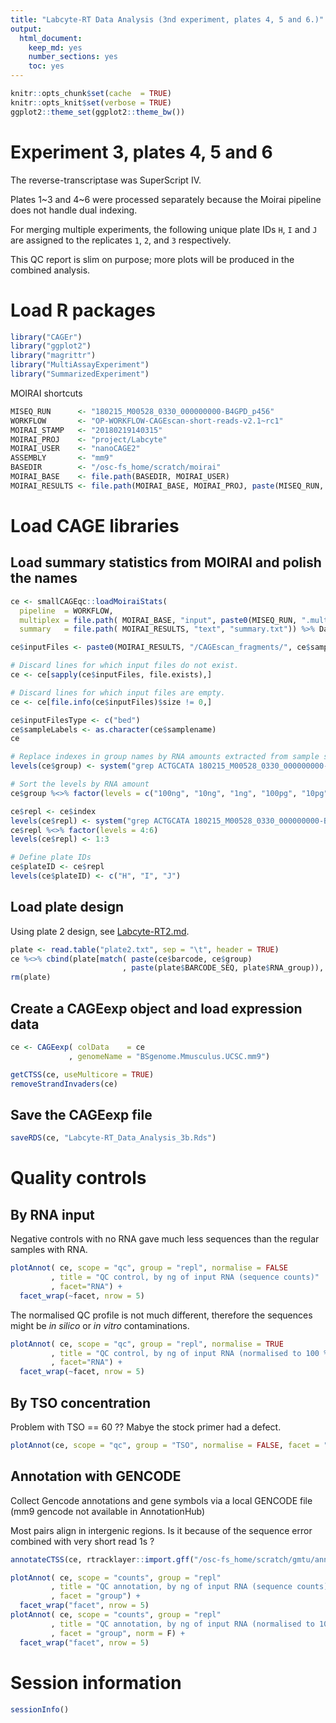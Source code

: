 ```yaml
---
title: "Labcyte-RT Data Analysis (3nd experiment, plates 4, 5 and 6.)"
output:
  html_document:
    keep_md: yes
    number_sections: yes
    toc: yes
---
```


```r
knitr::opts_chunk$set(cache  = TRUE)
knitr::opts_knit$set(verbose = TRUE)
ggplot2::theme_set(ggplot2::theme_bw())
```

Experiment 3, plates 4, 5 and 6
===============================

The reverse-transcriptase was SuperScript IV.

Plates 1~3 and 4~6 were processed separately because the Moirai pipeline does
not handle dual indexing.

For merging multiple experiments, the following unique plate IDs `H`, `I` and
`J` are assigned to the replicates `1`, `2`, and `3` respectively.

This QC report is slim on purpose; more plots will be produced in the combined
analysis.


Load R packages
===============

```r
library("CAGEr")
library("ggplot2")
library("magrittr")
library("MultiAssayExperiment")
library("SummarizedExperiment")
```

MOIRAI shortcuts

```r
MISEQ_RUN      <- "180215_M00528_0330_000000000-B4GPD_p456"
WORKFLOW       <- "OP-WORKFLOW-CAGEscan-short-reads-v2.1~rc1"
MOIRAI_STAMP   <- "20180219140315"
MOIRAI_PROJ    <- "project/Labcyte" 
MOIRAI_USER    <- "nanoCAGE2" 
ASSEMBLY       <- "mm9"
BASEDIR        <- "/osc-fs_home/scratch/moirai"
MOIRAI_BASE    <- file.path(BASEDIR, MOIRAI_USER)
MOIRAI_RESULTS <- file.path(MOIRAI_BASE, MOIRAI_PROJ, paste(MISEQ_RUN, WORKFLOW, MOIRAI_STAMP, sep = "."))
```

Load CAGE libraries
===================

Load summary statistics from MOIRAI and polish the names
--------------------------------------------------------

```r
ce <- smallCAGEqc::loadMoiraiStats(
  pipeline  = WORKFLOW,
  multiplex = file.path( MOIRAI_BASE, "input", paste0(MISEQ_RUN, ".multiplex.txt")),
  summary   = file.path( MOIRAI_RESULTS, "text", "summary.txt")) %>% DataFrame

ce$inputFiles <- paste0(MOIRAI_RESULTS, "/CAGEscan_fragments/", ce$samplename, ".bed")

# Discard lines for which input files do not exist.
ce <- ce[sapply(ce$inputFiles, file.exists),]

# Discard lines for which input files are empty.
ce <- ce[file.info(ce$inputFiles)$size != 0,]

ce$inputFilesType <- c("bed")
ce$sampleLabels <- as.character(ce$samplename)
ce

# Replace indexes in group names by RNA amounts extracted from sample sheet.
levels(ce$group) <- system("grep ACTGCATA 180215_M00528_0330_000000000-B4GPD.SampleSheet.csv | cut -f 6,10 -d , | grep g_ | sort | cut -f2 -d, | cut -f1 -d_", intern = TRUE)

# Sort the levels by RNA amount
ce$group %<>% factor(levels = c("100ng", "10ng", "1ng", "100pg", "10pg"))

ce$repl <- ce$index
levels(ce$repl) <- system("grep ACTGCATA 180215_M00528_0330_000000000-B4GPD.SampleSheet.csv | cut -f 6,10 -d , | grep g_ | sort | cut -f 2 -d _ | sed 's/\r//'", intern = TRUE)
ce$repl %<>% factor(levels = 4:6)
levels(ce$repl) <- 1:3

# Define plate IDs
ce$plateID <- ce$repl
levels(ce$plateID) <- c("H", "I", "J")
```


Load plate design
-----------------

Using plate 2 design, see [Labcyte-RT2.md](./Labcyte-RT2.md).
```r
plate <- read.table("plate2.txt", sep = "\t", header = TRUE)
ce %<>% cbind(plate[match( paste(ce$barcode, ce$group)
                         , paste(plate$BARCODE_SEQ, plate$RNA_group)), ])
rm(plate)
```


Create a CAGEexp object and load expression data
------------------------------------------------

```r
ce <- CAGEexp( colData    = ce
             , genomeName = "BSgenome.Mmusculus.UCSC.mm9")
```

```r
getCTSS(ce, useMulticore = TRUE)
removeStrandInvaders(ce)
```


Save the CAGEexp file
---------------------

```r
saveRDS(ce, "Labcyte-RT_Data_Analysis_3b.Rds")
```


Quality controls
================

By RNA input
------------

Negative controls with no RNA gave much less sequences than the regular
samples with RNA.

```r
plotAnnot( ce, scope = "qc", group = "repl", normalise = FALSE
         , title = "QC control, by ng of input RNA (sequence counts)"
         , facet="RNA") +
  facet_wrap(~facet, nrow = 5)
```

The normalised QC profile is not much different, therefore
the sequences might be _in silico_ or _in vitro_ contaminations.

```r
plotAnnot( ce, scope = "qc", group = "repl", normalise = TRUE
         , title = "QC control, by ng of input RNA (normalised to 100 %)"
         , facet="RNA") +
  facet_wrap(~facet, nrow = 5)
```


By TSO concentration
--------------------

Problem with TSO == 60 ??  Mabye the stock primer had a defect.


```r
plotAnnot(ce, scope = "qc", group = "TSO", normalise = FALSE, facet = "group")
```


Annotation with GENCODE
-----------------------

Collect Gencode annotations and gene symbols via a local GENCODE file
(mm9 gencode not available in AnnotationHub)

Most pairs align in intergenic regions.  Is it because of the sequence error
combined with very short read 1s ?

```r
annotateCTSS(ce, rtracklayer::import.gff("/osc-fs_home/scratch/gmtu/annotation/mus_musculus/gencode-M1/gencode.vM1.annotation.gtf.gz"))
```

```r
plotAnnot( ce, scope = "counts", group = "repl"
         , title = "QC annotation, by ng of input RNA (sequence counts)"
         , facet = "group") +
  facet_wrap("facet", nrow = 5)
plotAnnot( ce, scope = "counts", group = "repl"
         , title = "QC annotation, by ng of input RNA (normalised to 100%)"
         , facet = "group", norm = F) +
  facet_wrap("facet", nrow = 5)
```

Session information
===================

```r
sessionInfo()
```